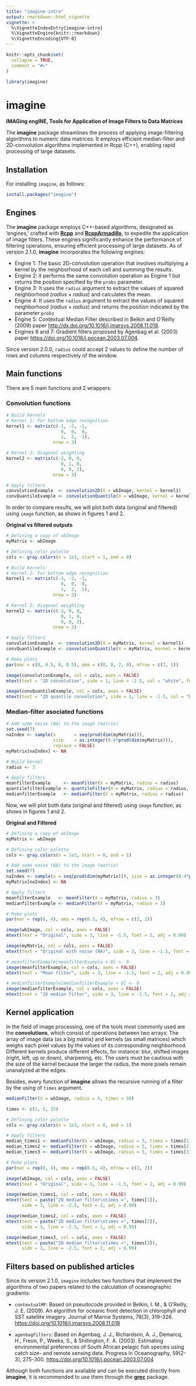 ```yaml
---
title: "imagine-intro"
output: rmarkdown::html_vignette
vignette: >
  %\VignetteIndexEntry{imagine-intro}
  %\VignetteEngine{knitr::rmarkdown}
  %\VignetteEncoding{UTF-8}
---
```


```r
knitr::opts_chunk$set(
  collapse = TRUE,
  comment = "#>"
)
```

```r
library(imagine)
```

# imagine

**IMAGing engINE, Tools for Application of Image Filters to Data Matrices**

The **imagine** package streamlines the process of applying image-filtering algorithms to numeric data matrices. It employs efficient median-filter and 2D-convolution algorithms implemented in Rcpp (C++), enabling rapid processing of large datasets.


## Installation

For installing `imagine`, as follows:

```r
install.packages("imagine")
```

## Engines
The **imagine** package employs C++-based algorithms, designated as 'engines,' crafted with [**Rcpp**](https://cran.r-project.org/package=Rcpp) and [**RcppArmadillo**](https://cran.r-project.org/package=RcppArmadillo), to expedite the application of image filters. These engines significantly enhance the performance of filtering operations, ensuring efficient processing of large datasets. As of version 2.1.0, **imagine** incorporates the following engines:

* Engine 1: The basic 2D-convolution operation that involves multiplying a kernel by the neighborhood of each cell and summing the results.
* Engine 2: it performs the same convolution operation as Engine 1 but returns the position specified by the `probs` parameter.
* Engine 3: It uses the `radius` argument to extract the values of squared neighborhood ($radius \times radius$) and calculates the mean.
* Engine 4: It uses the `radius` argument to extract the values of squared neighborhood ($radius \times radius$) and returns the position indicated by the parameter `probs`
* Engine 5: Contextual Median Filter described in Belkin and O'Reilly (2009) paper <http://dx.doi.org/10.1016/j.jmarsys.2008.11.018>.
* Engines 6 and 7: Gradient filters proposed by Agenbag et al. (2003) paper <https://doi.org/10.1016/j.pocean.2003.07.004>.

Since version 2.0.0, `radius` could accept 2 values to define the number of rows and columns respectively of the window.

## Main functions

There are 5 main functions and 2 wrappers:

### Convolution functions
```r
# Build kernels
# Kernel 1: For bottom edge recognition
kernel1 <- matrix(c(-1, -2, -1,
                     0,  0,  0,
                     1,  2,  1), 
                  nrow = 3)

# Kernel 2: Diagonal weighting
kernel2 <- matrix(c(-2, 0, 0,
                     0, 1, 0,
                     0, 0, 2), 
                  nrow = 3)

# Apply filters
convolutionExample  <- convolution2D(X = wbImage, kernel = kernel1)
convQuantileExample <- convolutionQuantile(X = wbImage, kernel = kernel2, probs = 0.1)
```

In order to compare results, we will plot both data (original and filtered) using `image` function, as shows in figures 1 and 2.

**Original vs filtered outputs**

```r

# Defining a copy of wbImage
myMatrix <- wbImage

# Defining color palette
cols <- gray.colors(n = 1e3, start = 1, end = 0)

# Build kernels
# Kernel 1: For bottom edge recognition
kernel1 <- matrix(c(-1, -2, -1,
                     0,  0,  0,
                     1,  2,  1), 
                  nrow = 3)

# Kernel 2: Diagonal weighting
kernel2 <- matrix(c(-2, 0, 0,
                     0, 1, 0,
                     0, 0, 2), 
                  nrow = 3)

# Apply filters
convolutionExample  <- convolution2D(X = myMatrix, kernel = kernel1)
convQuantileExample <- convolutionQuantile(X = myMatrix, kernel = kernel2, probs = 0.8)

# Make plots
par(mar = c(0, 0.5, 0, 0.5), oma = c(0, 0, 2, 0), mfrow = c(2, 1))

image(convolutionExample, col = cols, axes = FALSE)
mtext(text = "2D convolution", side = 1, line = -1.5, col = "white", font = 2, adj = 0.99)

image(convQuantileExample, col = cols, axes = FALSE)
mtext(text = "2D quantile convolution", side = 1, line = -1.5, col = "black", font = 2, adj = 0.99)
```


### Median-filter asociated functions
```r
# Add some noise (NA) to the image (matrix)
set.seed(7)
naIndex <- sample(x       = seq(prod(dim(myMatrix))), 
                  size    = as.integer(0.4*prod(dim(myMatrix))), 
                  replace = FALSE)
myMatrix[naIndex] <- NA

# Build kernel
radius <- 3

# Apply filters
meanfilterExample     <- meanFilter(X = myMatrix, radius = radius)
quantilefilterExample <- quantileFilter(X = myMatrix, radius = radius, probs = 0.1)
medianfilterExample   <- medianFilter(X = myMatrix, radius = radius)
```

Now, we will plot both data (original and filtered) using `image` function, as shows in figures 1 and 2.

**Original and Filtered**

```r
# Defining a copy of wbImage
myMatrix <- wbImage

# Defining color palette
cols <- gray.colors(n = 1e3, start = 0, end = 1)

# Add some noise (NA) to the image (matrix)
set.seed(7)
naIndex <- sample(x = seq(prod(dim(myMatrix))), size = as.integer(0.4*prod(dim(myMatrix))))
myMatrix[naIndex] <- NA

# Apply filters
meanfilterExample   <- meanFilter(X = myMatrix, radius = 3)
medianfilterExample <- medianFilter(X = myMatrix, radius = 3)

# Make plots
par(mar = rep(0, 4), oma = rep(0.5, 4), mfrow = c(2, 2))

image(wbImage, col = cols, axes = FALSE)
mtext(text = "Original", side = 3, line = -1.5, font = 2, adj = 0.99)

image(myMatrix, col = cols, axes = FALSE)
mtext(text = "Original with noise (NA)", side = 3, line = -1.5, font = 2, adj = 0.99)

# meanfilterExample[meanfilterExample < 0] <- 0
image(meanfilterExample, col = cols, axes = FALSE)
mtext(text = "Mean filter", side = 3, line = -1.5, font = 2, adj = 0.99)

# medianfilterExample[medianfilterExample < 0] <- 0
image(medianfilterExample, col = cols, axes = FALSE)
mtext(text = "2D median filter", side = 3, line = -1.5, font = 2, adj = 0.99)
```

## Kernel application

In the field of image processing, one of the tools most commonly used are the **convolutions**, which consist of operations between two arrays: The array of image data (as a big matrix) and kernels (as small matrices) which weighs each pixel values by the values of its corresponding neighborhood. Different kernels produce different effects, for instance: blur, shifted images (right, left, up or down), sharpening, etc. The users must be cautious with the size of the kernel because the larger the radius, the more pixels remain unanalyzed at the edges.

Besides, every function of **imagine** allows the recursive running of a filter by the using of `times` argument.

```r
medianFilter(X = wbImage, radius = 5, times = 50)
```


```r

times <- c(1, 5, 15)

# Defining color palette
cols <- gray.colors(n = 1e3, start = 0, end = 1)

# Apply filters
median_times1 <- medianFilter(X = wbImage, radius = 5, times = times[1])
median_times2 <- medianFilter(X = wbImage, radius = 5, times = times[2])
median_times3 <- medianFilter(X = wbImage, radius = 5, times = times[3])

# Make plots
par(mar = rep(0, 4), oma = rep(0.5, 4), mfrow = c(2, 2))

image(wbImage, col = cols, axes = FALSE)
mtext(text = "Original", side = 3, line = -1.5, font = 2, adj = 0.99)

image(median_times1, col = cols, axes = FALSE)
mtext(text = paste("2D median filter\ntimes =", times[1]), 
      side = 3, line = -2.5, font = 2, adj = 0.99)

image(median_times2, col = cols, axes = FALSE)
mtext(text = paste("2D median filter\ntimes =", times[2]), 
      side = 3, line = -2.5, font = 2, adj = 0.99)

image(median_times3, col = cols, axes = FALSE)
mtext(text = paste("2D median filter\ntimes =", times[3]), 
      side = 3, line = -2.5, font = 2, adj = 0.99)
```

## Filters based on published articles

Since its version 2.1.0, `imagine` includes two functions that implement the algorithms of two papers related to the calculation of oceanographic gradients: 

* `contextualMF`: Based on pseudocode provided in Belkin, I. M., & O'Reilly, J. E. (2009). An algorithm for oceanic front detection in chlorophyll and SST satellite imagery. Journal of Marine Systems, 78(3), 319-326. <https://doi.org/10.1016/j.jmarsys.2008.11.018>

* `agenbagFilters`: Based on Agenbag, J. J., Richardson, A. J., Demarcq, H., Freon, P., Weeks, S., & Shillington, F. A. (2003). Estimating environmental preferences of South African pelagic fish species using catch size- and remote sensing data. Progress in Oceanography, 59(2-3), 275-300. <https://doi.org/10.1016/j.pocean.2003.07.004>

Although both functions are available and can be executed directly from **imagine**, it is recommended to use them through the [**grec**](https://cran.r-project.org/package=grec) package.
